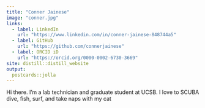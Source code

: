 ```yaml
---
title: "Conner Jainese"
image: "conner.jpg"
links:
  - label: LinkedIn
    url: "https://www.linkedin.com/in/conner-jainese-848744a5"
  - label: GitHub
    url: "https://github.com/connerjainese"
  - label: ORCID iD
    url: "https://orcid.org/0000-0002-6730-3669"
site: distill::distill_website
output:
  postcards::jolla
---
```

 
Hi there.
I'm a lab technician and graduate student at UCSB.
I love to SCUBA dive, fish, surf, and take naps with my cat
